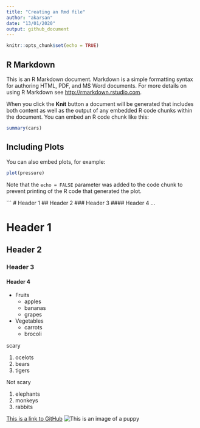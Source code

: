 ```yaml
---
title: "Creating an Rmd file"
author: "akarsan"
date: "13/01/2020"
output: github_document
---
```


```r
knitr::opts_chunk$set(echo = TRUE)
```

## R Markdown

This is an R Markdown document. Markdown is a simple formatting syntax for authoring HTML, PDF, and MS Word documents. For more details on using R Markdown see <http://rmarkdown.rstudio.com>.

When you click the **Knit** button a document will be generated that includes both content as well as the output of any embedded R code chunks within the document. You can embed an R code chunk like this:

```r
summary(cars)
```

## Including Plots

You can also embed plots, for example:

```r
plot(pressure)
```

Note that the `echo = FALSE` parameter was added to the code chunk to prevent printing of the R code that generated the plot.

```
# Header 1
## Header 2
### Header 3
#### Header 4
...

# Header 1
## Header 2
### Header 3
#### Header 4
* Fruits
    * apples
    * bananas
    * grapes
* Vegetables
    + carrots
    + brocoli

scary

1. ocelots
1. bears
1. tigers

Not scary

1. elephants
2. monkeys
3. rabbits

[This is a link to GitHub](https://github.com/)
![This is an image of a puppy](http://cdn2-www.dogtime.com/assets/uploads/gallery/30-impossibly-cute-puppies/impossibly-cute-puppy-8.jpg)
